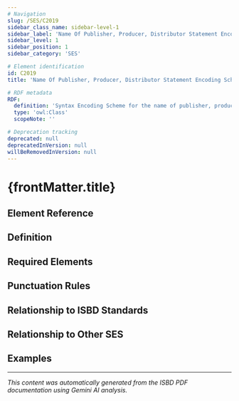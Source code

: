 ```yaml
---
# Navigation
slug: /SES/C2019
sidebar_class_name: sidebar-level-1
sidebar_label: 'Name Of Publisher, Producer, Distributor Statement Encoding Scheme'
sidebar_level: 1
sidebar_position: 1
sidebar_category: 'SES'

# Element identification
id: C2019
title: 'Name Of Publisher, Producer, Distributor Statement Encoding Scheme'

# RDF metadata
RDF:
  definition: 'Syntax Encoding Scheme for the name of publisher, producer, distributor statement.'
  type: 'owl:Class'
  scopeNote: ''

# Deprecation tracking
deprecated: null
deprecatedInVersion: null
willBeRemovedInVersion: null
---
```


# {frontMatter.title}

## Element Reference
<ElementReference frontMatter={frontMatter} />

## Definition

<div className="guid">

</div>

## Required Elements

<div className="guid">

</div>

## Punctuation Rules

<div className="guid">

</div>

## Relationship to ISBD Standards

<div className="guid">

</div>

## Relationship to Other SES

<div className="guid">

</div>

## Examples

<div className="stip">

</div>

---

*This content was automatically generated from the ISBD PDF documentation using Gemini AI analysis.*
